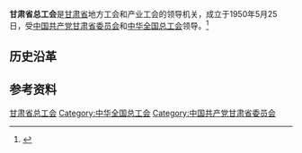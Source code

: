 {{Infobox PRCG
|机构名称 = 甘肃省总工会
|color    = #014099
|标志1    =
|届数     =
|任期始   = 
|任期终   =
|职位1    = 主席
|人员1    = 
|职位2    = 副主席
|人员2    =
|人数2    = 
|职位3    =
|人员3    =
|组织法规 =
|上级机构 = [[中华全国总工会|中华全国总工会]]
|机构类型 = [[人民团体|人民团体]]
|行政级别 = 正地厅级
|中共上级 = [[中国共产党甘肃省委员会|中国共产党甘肃省委员会]]
|中共本级 = 中国共产党甘肃省总工会党组
|场所1    = 
|地址1    = 
|邮编1    = 
|电话1    =
|时期1    =
|机构1    =
|官网1    = 
}}
'''甘肃省总工会'''是[[甘肃省|甘肃省]]地方工会和产业工会的领导机关，成立于1950年5月25日，受[[中国共产党甘肃省委员会|中国共产党甘肃省委员会]]和[[中华全国总工会|中华全国总工会]]领导。<ref>{{Cite book|title=甘肃大辞典|author=郭方忠, 张克复, 吕靖华主编|publisher=甘肃文化出版社|year=2000|isbn=|location=兰州|pages=}}</ref>

== 历史沿革 ==

== 参考资料 ==
{{reflist}}

{{中华人民共和国各省级行政区|总工会}}

[[Category:甘肃省总工会|]]
[[Category:中华全国总工会|Category:中华全国总工会]]
[[Category:中国共产党甘肃省委员会|Category:中国共产党甘肃省委员会]]